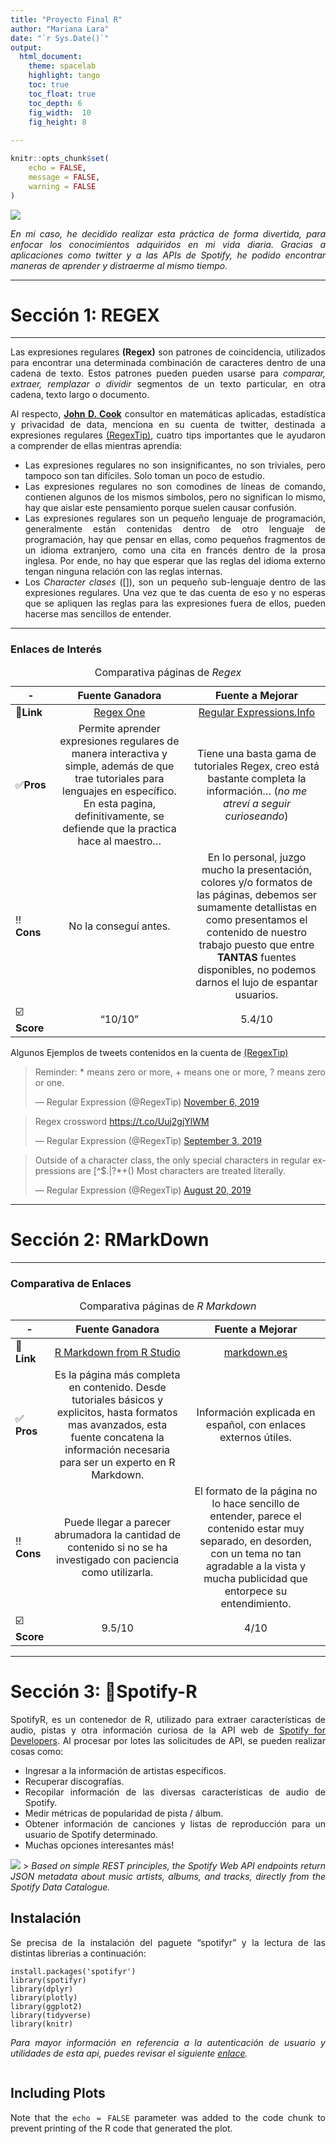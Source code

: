 ```yaml
---
title: "Proyecto Final R"
author: "Mariana Lara"
date: "`r Sys.Date()`"
output:
  html_document:
    theme: spacelab
    highlight: tango
    toc: true
    toc_float: true
    toc_depth: 6
    fig_width:  10
    fig_height: 8
    
---
```


<div style="text-align: justify">

```r
knitr::opts_chunk$set(
	echo = FALSE,
	message = FALSE,
	warning = FALSE
)
```




![ ](P1.jpg)

_En mi caso, he decidido realizar esta práctica de forma divertida, para enfocar los conocimientos adquiridos en mi vida diaria. Gracias a aplicaciones como twitter y a las APIs de Spotify, he podido encontrar maneras de aprender y distraerme al mismo tiempo._

___

# Sección 1: **REGEX**
___

Las expresiones regulares **(Regex)** son patrones de coincidencia, utilizados para encontrar una determinada combinación de caracteres dentro de una cadena de texto. Estos patrones pueden  pueden usarse para _comparar, extraer, remplazar o dividir_ segmentos de un texto particular, en otra cadena, texto largo o documento.

Al respecto, [**John D. Cook**](https://www.johndcook.com/blog/services-2/) consultor en matemáticas aplicadas, estadística y privacidad de data, 
menciona en su cuenta de twitter, destinada a expresiones regulares [(RegexTip)](https://twitter.com/RegexTip), cuatro tips importantes que le ayudaron a comprender de ellas mientras aprendía:

- Las expresiones regulares no son insignificantes, no son triviales, pero tampoco son tan difíciles. Solo toman un poco de estudio.
- Las expresiones regulares no son comodines de líneas de comando, contienen algunos de los mismos símbolos, pero no significan lo mismo, hay que aislar este pensamiento porque suelen causar confusión.
- Las expresiones regulares son un pequeño lenguaje de programación, generalmente están contenidas dentro de otro lenguaje de programación, hay que pensar en ellas, como pequeños fragmentos de un idioma extranjero, como una cita en francés dentro de la prosa inglesa. Por ende, no hay que esperar que las reglas del idioma externo tengan ninguna relación con las reglas internas.
- Los _Character clases_ ([]), son un pequeño sub-lenguaje dentro de las expresiones regulares. Una vez que te das cuenta de eso y no esperas que se apliquen las reglas para las expresiones fuera de ellos, pueden hacerse mas sencillos de entender.

___

### Enlaces de Interés

<center>
Table: Comparativa páginas de _Regex_

-| **Fuente Ganadora** | **Fuente a Mejorar** | 
-| :-------------------:| :-------------------:|
🔗**Link** | [Regex One](https://regexone.com/) | [Regular Expressions.Info](https://www.regular-expressions.info/tutorial.html)
✅**Pros** | Permite aprender expresiones regulares de manera interactiva y simple, además de que trae tutoriales para lenguajes en específico. En esta pagina, definitivamente, se defiende que la practica hace al maestro...| Tiene una basta gama de tutoriales Regex, creo está bastante completa la información… (_no me atreví a seguir curioseando_)
‼️ **Cons** | No la conseguí antes.| En lo personal, juzgo mucho la presentación, colores y/o formatos de las páginas, debemos ser sumamente detallistas en como presentamos el contenido de nuestro trabajo puesto que entre **TANTAS** fuentes disponibles, no podemos darnos el lujo de espantar usuarios.
☑️ **Score** | "10/10"| 5.4/10
</center>

Algunos Ejemplos de tweets contenidos en la cuenta de   [(RegexTip)](https://twitter.com/RegexTip)

<blockquote class="twitter-tweet"><p lang="en" dir="ltr">Reminder: * means zero or more, + means one or more, ? means zero or one.</p>&mdash; Regular Expression (@RegexTip) <a href="https://twitter.com/RegexTip/status/1192109981027504129?ref_src=twsrc%5Etfw">November 6, 2019</a></blockquote> <script async src="https://platform.twitter.com/widgets.js" charset="utf-8"></script>

<blockquote class="twitter-tweet"><p lang="tl" dir="ltr">Regex crossword <a href="https://t.co/Uuj2gjYlWM">https://t.co/Uuj2gjYlWM</a></p>&mdash; Regular Expression (@RegexTip) <a href="https://twitter.com/RegexTip/status/1168902012941078528?ref_src=twsrc%5Etfw">September 3, 2019</a></blockquote> <script async src="https://platform.twitter.com/widgets.js" charset="utf-8"></script>


<blockquote class="twitter-tweet"><p lang="en" dir="ltr">Outside of a character class, the only special characters in regular expressions are [\^$.|?*+() Most characters are treated literally.</p>&mdash; Regular Expression (@RegexTip) <a href="https://twitter.com/RegexTip/status/1163828543463264261?ref_src=twsrc%5Etfw">August 20, 2019</a></blockquote> <script async src="https://platform.twitter.com/widgets.js" charset="utf-8"></script>

___

# Sección 2: **RMarkDown**

___

### **Comparativa de Enlaces**

<center>
Table: Comparativa páginas de _R Markdown_

-| **Fuente Ganadora** | **Fuente a Mejorar** | 
-| :-------------------:| :-------------------:|
🔗 **Link** | [R Markdown from R Studio](https://rmarkdown.rstudio.com/index.html) | [markdown.es](https://markdown.es/)
✅ **Pros** | Es la página más completa en contenido. Desde tutoriales básicos y explicitos, hasta formatos mas avanzados, esta fuente concatena la información necesaria para ser un experto en R Markdown.| Información  explicada en español, con enlaces externos útiles.
‼️ **Cons** |Puede llegar a parecer abrumadora la cantidad de contenido si no se ha investigado con paciencia como utilizarla. | El formato de la página no lo hace sencillo de entender, parece el contenido estar muy separado, en desorden, con un tema no tan agradable a la vista y mucha publicidad que entorpece su entendimiento.
☑️ **Score** | 9.5/10 | 4/10
</center>
___

# Sección 3: **🎵Spotify-R**

SpotifyR, es un contenedor de R, utilizado para extraer características de audio, pistas y otra información curiosa de la API web de [Spotify for Developers]( https://developer.spotify.com/).
Al procesar por lotes las solicitudes de API, se pueden realizar cosas como:

- Ingresar a la información de artistas específicos.
- Recuperar discografías.
- Recopilar información de las diversas características de audio de Spotify.
- Medir métricas de popularidad de pista / álbum. 
- Obtener información de canciones y listas de reproducción para un usuario de Spotify determinado.
- Muchas opciones interesantes más!

![ ](WebAPI_intro.png)
> _Based on simple REST principles, the Spotify Web API endpoints return JSON metadata about music artists, albums, and tracks, directly from the Spotify Data Catalogue._

## Instalación
Se precisa de la instalación del paguete "spotifyr" y la lectura de las distintas librerias a continuación:
```
install.packages('spotifyr')
library(spotifyr)
library(dplyr)
library(plotly)
library(ggplot2)
library(tidyverse)
library(knitr)
```
*Para mayor información en referencia a la autenticación de usuario y utilidades de esta api, puedes revisar el siguiente [enlace](https://github.com/charlie86/spotifyr#readme).*

```r

```

## Including Plots


Note that the `echo = FALSE` parameter was added to the code chunk to prevent printing of the R code that generated the plot.


</div>
